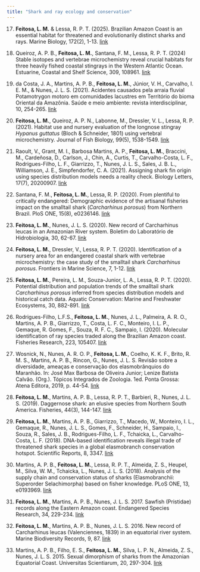 ```yaml
---
title: "Shark and ray ecology and conservation"
---
```


17.	**Feitosa, L. M.** & Lessa, R. P. T. (2025). Brazilian Amazon Coast is an essential habitat for threatened and evolutionarily distinct sharks and rays. Marine Biology, 172(2), 1-13. [link](https://doi.org/10.1007/s00227-025-04599-3) 

16.	Queiroz, A. P. B., **Feitosa, L. M.**, Santana, F. M., Lessa, R. P. T. (2024) Stable isotopes and vertebrae microchemistry reveal crucial habitats for three heavily fished coastal stingrays in the Western Atlantic Ocean. Estuarine, Coastal and Shelf Science, 309, 108961. [link](https://doi.org/10.1016/j.ecss.2024.108961)

15.	da Costa, J. A., Martins, A. P. B., **Feitosa, L. M.**, Júnior, V. H., Carvalho, I. E. M., & Nunes, J. L. S. (2021). Acidentes causados pela arraia fluvial Potamotrygon motoro em comunidades lacustres em Território do bioma Oriental da Amazônia. Saúde e meio ambiente: revista interdisciplinar, 10, 254-265. [link](https://doi.org/10.24302/sma.v10.3733)

14.	**Feitosa, L. M.**, Queiroz, A. P. N., Labonne, M., Dressler, V. L., Lessa, R. P. (2021). Habitat use and nursery evaluation of the longnose stingray *Hypanus guttatus* (Bloch & Schneider, 1801) using vertebral microchemistry. Journal of Fish Biology, 99(5), 1538-1549. [link](https://doi.org/10.1111/jfb.14858)

13.	Raoult, V., Grant, M. I., Barbosa Martins, A. P., **Feitosa, L. M.**, Braccini, M., Cardeñosa, D., Carlson, J., Chin, A., Curtis, T., Carvalho-Costa, L. F., Rodrigues-Filho, L. F., Giarrizzo, T., Nunes, J. L. S., Sales, J. B. L., Williamson, J. E., Simpfendorfer, C. A. (2021). Assigning shark fin origin using species distribution models needs a reality check. Biology Letters, 17(7), 20200907. [link](https://doi.org/10.1098/rsbl.2020.0907)

12.	Santana, F. M., **Feitosa, L. M.**, Lessa, R. P. (2020). From plentiful to critically endangered: Demographic evidence of the artisanal fisheries impact on the smalltail shark (*Carcharhinus porosus*) from Northern Brazil. PloS ONE, 15(8), e0236146. [link](https://doi.org/10.1371/journal.pone.0236146)

11.	 **Feitosa, L. M.**, Nunes, J. L. S. (2020). New record of Carcharhinus leucas in an Amazonian River system. Boletim do Laboratório de Hidrobiologia, 30, 62-67. [link](https://doi.org/10.18764/1981-6421e2020.6)

10.	 **Feitosa, L. M.**, Dressler, V., Lessa, R. P. T. (2020). Identification of a nursery area for an endangered coastal shark with vertebrae microchemistry: the case study of the smalltail shark *Carcharhinus porosus*. Frontiers in Marine Science, 7, 1-12. [link](https://doi.org/10.3389/fmars.2020.00125)

9.	**Feitosa, L. M.**, Pereira, L. M., Souza-Junior, L. A., Lessa, R. P. T. (2020). Potential distribution and population trends of the smalltail shark *Carcharhinus porosus* inferred from species distribution models and historical catch data. Aquatic Conservation: Marine and Freshwater Ecosystems, 30, 882-891. [link](https://doi.org/10.1002/aqc.3293)

8.	Rodrigues-Filho, L.F.S., **Feitosa, L. M.**, Nunes, J. L., Palmeira, A. R. O., Martins, A. P. B., Giarrizzo, T., Costa, L. F. C., Monteiro, I. L. P., Gemaque, R. Gomes, F., Souza, R. F. C., Sampaio, I. (2020). Molecular identification of ray species traded along the Brazilian Amazon coast. Fisheries Research, 223, 105407. [link](https://doi.org/10.1016/j.fishres.2019.105407)

7.	Wosnick, N., Nunes, A. R. O. P., **Feitosa, L. M.**, Coelho, K. K. F., Brito, R. M. S., Martins, A. P. B., Rincon, G., Nunes, J. L. S. Revisão sobre a diversidade, ameaças e conservação dos elasmobrânquios do Maranhão. In: José Max Barbosa de Oliveira Junior; Lenize Batista Calvão. (Org.). Tópicos Integrados de Zoologia. 1ed. Ponta Grossa: Atena Editora, 2019, p. 44-54. [link](http://dx.doi.org/10.22533/at.ed.1471915105)

6.	**Feitosa, L. M.**, Martins, A. P. B., Lessa, R. P. T., Barbieri, R., Nunes, J. L. S. (2019). Daggernose shark: an elusive species from Northern South America. Fisheries, 44(3), 144-147. [link](https://doi.org/10.1002/fsh.10205)

5.	**Feitosa, L. M.**, Martins, A. P. B., Giarrizzo, T., Macedo, W., Monteiro, I. L., Gemaque, R., Nunes, J. L. S., Gomes, F., Schneider, H., Sampaio, I., Souza, R., Sales, J. B., Rodrigues-Filho, L. F., Tchaicka, L., Carvalho-Costa, L. F. (2018). DNA-based identification reveals illegal trade of threatened shark species in a global elasmobranch conservation hotspot. Scientific Reports, 8, 3347. [link](https://doi.org/10.1038/s41598-018-21683-5)

4.	Martins, A. P. B., **Feitosa, L. M.**, Lessa, R. P. T., Almeida, Z. S., Heupel, M., Silva, W. M., Tchaicka, L., Nunes, J. L. S. (2018). Analysis of the supply chain and conservation status of sharks (Elasmobranchii: Superorder Selachimorpha) based on fisher knowledge. PLoS ONE, 13, e0193969. [link](https://doi.org/10.1371/journal.pone.0193969)

3.	**Feitosa, L. M.**, Martins, A. P. B., Nunes, J. L. S. 2017. Sawfish (Pristidae) records along the Eastern Amazon coast. Endangered Species Research, 34, 229-234. [link](https://doi.org/10.3354/esr00852)

2.	**Feitosa, L. M.**, Martins, A. P. B., Nunes, J. L. S. 2016. New record of Carcharhinus leucas (Valenciennes, 1839) in an equatorial river system. Marine Biodiversity Records, 9, 87. [link](https://doi.org/10.1186/s41200-016-0094-6)

1.	Martins, A. P. B., Filho, E. S., **Feitosa, L. M.**, Silva, L. P. N., Almeida, Z. S., Nunes, J. L. S. 2015. Sexual dimorphism of sharks from the Amazonian Equatorial Coast. Universitas Scientiarum, 20, 297-304. [link](https://doi.org/10.11144/Javeriana.SC20-3.sdos)
